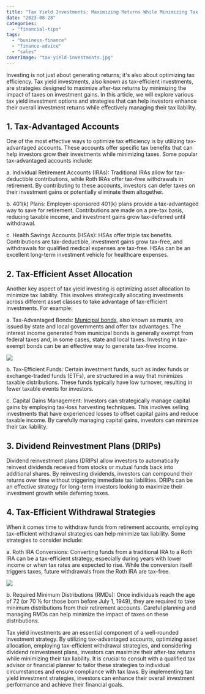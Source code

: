 ```yaml
---
title: "Tax Yield Investments: Maximizing Returns While Minimizing Tax Liability?"
date: "2023-08-28"
categories: 
  - "financial-tips"
tags: 
  - "business-finance"
  - "finance-advice"
  - "sales"
coverImage: "tax-yield-investments.jpg"
---
```


Investing is not just about generating returns; it's also about optimizing tax efficiency. Tax yield investments, also known as tax-efficient investments, are strategies designed to maximize after-tax returns by minimizing the impact of taxes on investment gains. In this article, we will explore various tax yield investment options and strategies that can help investors enhance their overall investment returns while effectively managing their tax liability.

## 1. Tax-Advantaged Accounts

One of the most effective ways to optimize tax efficiency is by utilizing tax-advantaged accounts. These accounts offer specific tax benefits that can help investors grow their investments while minimizing taxes. Some popular tax-advantaged accounts include:

a. Individual Retirement Accounts (IRAs): Traditional IRAs allow for tax-deductible contributions, while Roth IRAs offer tax-free withdrawals in retirement. By contributing to these accounts, investors can defer taxes on their investment gains or potentially eliminate them altogether.

b. 401(k) Plans: Employer-sponsored 401(k) plans provide a tax-advantaged way to save for retirement. Contributions are made on a pre-tax basis, reducing taxable income, and investment gains grow tax-deferred until withdrawal.

c. Health Savings Accounts (HSAs): HSAs offer triple tax benefits. Contributions are tax-deductible, investment gains grow tax-free, and withdrawals for qualified medical expenses are tax-free. HSAs can be an excellent long-term investment vehicle for healthcare expenses.

## 2. Tax-Efficient Asset Allocation

Another key aspect of tax yield investing is optimizing asset allocation to minimize tax liability. This involves strategically allocating investments across different asset classes to take advantage of tax-efficient investments. For example:

a. Tax-Advantaged Bonds: [Municipal bonds](https://www.bankrate.com/retirement/tax-equivalent-yield-calculator-tool/), also known as munis, are issued by state and local governments and offer tax advantages. The interest income generated from municipal bonds is generally exempt from federal taxes and, in some cases, state and local taxes. Investing in tax-exempt bonds can be an effective way to generate tax-free income.

![](https://images.pexels.com/photos/4386372/pexels-photo-4386372.jpeg?auto=compress&cs=tinysrgb&w=1260&h=750&dpr=2)

b. Tax-Efficient Funds: Certain investment funds, such as index funds or exchange-traded funds (ETFs), are structured in a way that minimizes taxable distributions. These funds typically have low turnover, resulting in fewer taxable events for investors.

c. Capital Gains Management: Investors can strategically manage capital gains by employing tax-loss harvesting techniques. This involves selling investments that have experienced losses to offset capital gains and reduce taxable income. By carefully managing capital gains, investors can minimize their tax liability.

## 3. Dividend Reinvestment Plans (DRIPs)

Dividend reinvestment plans (DRIPs) allow investors to automatically reinvest dividends received from stocks or mutual funds back into additional shares. By reinvesting dividends, investors can compound their returns over time without triggering immediate tax liabilities. DRIPs can be an effective strategy for long-term investors looking to maximize their investment growth while deferring taxes.

## 4. Tax-Efficient Withdrawal Strategies

When it comes time to withdraw funds from retirement accounts, employing tax-efficient withdrawal strategies can help minimize tax liability. Some strategies to consider include:

a. Roth IRA Conversions: Converting funds from a traditional IRA to a Roth IRA can be a tax-efficient strategy, especially during years with lower income or when tax rates are expected to rise. While the conversion itself triggers taxes, future withdrawals from the Roth IRA are tax-free.

![](https://images.pexels.com/photos/6863515/pexels-photo-6863515.jpeg?auto=compress&cs=tinysrgb&w=1260&h=750&dpr=2)

b. Required Minimum Distributions (RMDs): Once individuals reach the age of 72 (or 70 ½ for those born before July 1, 1949), they are required to take minimum distributions from their retirement accounts. Careful planning and managing RMDs can help minimize the impact of taxes on these distributions.

Tax yield investments are an essential component of a well-rounded investment strategy. By utilizing tax-advantaged accounts, optimizing asset allocation, employing tax-efficient withdrawal strategies, and considering dividend reinvestment plans, investors can maximize their after-tax returns while minimizing their tax liability. It is crucial to consult with a qualified tax advisor or financial planner to tailor these strategies to individual circumstances and ensure compliance with tax laws. By implementing tax yield investment strategies, investors can enhance their overall investment performance and achieve their financial goals.